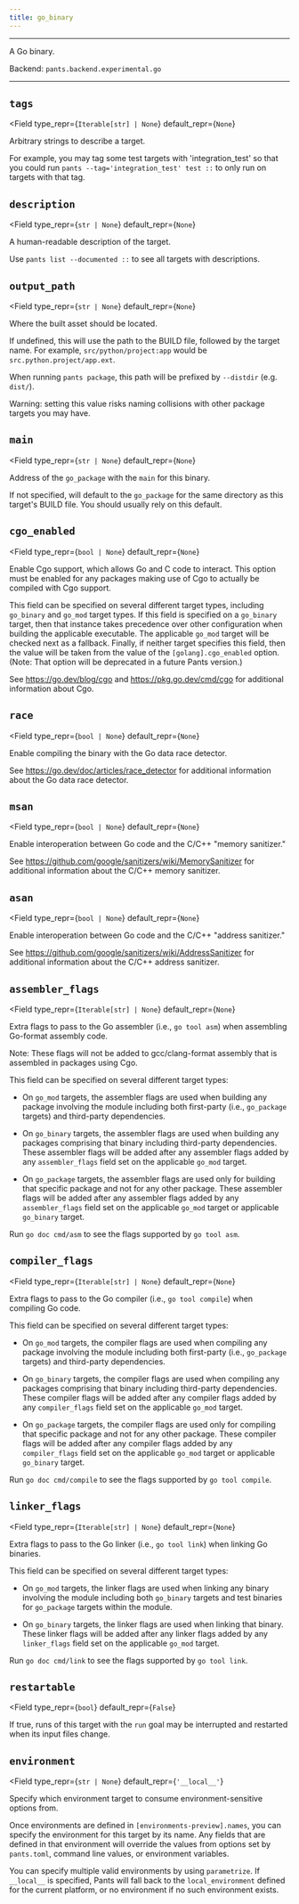 ```yaml
---
title: go_binary
---
```



---

A Go binary.

Backend: <span className="color--primary">`pants.backend.experimental.go`</span>

---

<span className={styles.options}>

## `tags`

<Field
    type_repr={`Iterable[str] | None`}
    default_repr={`None`}
>

Arbitrary strings to describe a target.

For example, you may tag some test targets with &#x27;integration_test&#x27; so that you could run `pants --tag='integration_test' test ::` to only run on targets with that tag.

</Field>

## `description`

<Field
    type_repr={`str | None`}
    default_repr={`None`}
>

A human-readable description of the target.

Use `pants list --documented ::` to see all targets with descriptions.

</Field>

## `output_path`

<Field
    type_repr={`str | None`}
    default_repr={`None`}
>

Where the built asset should be located.

If undefined, this will use the path to the BUILD file, followed by the target name. For example, `src/python/project:app` would be `src.python.project/app.ext`.

When running `pants package`, this path will be prefixed by `--distdir` (e.g. `dist/`).

Warning: setting this value risks naming collisions with other package targets you may have.

</Field>

## `main`

<Field
    type_repr={`str | None`}
    default_repr={`None`}
>

Address of the `go_package` with the `main` for this binary.

If not specified, will default to the `go_package` for the same directory as this target&#x27;s BUILD file. You should usually rely on this default.

</Field>

## `cgo_enabled`

<Field
    type_repr={`bool | None`}
    default_repr={`None`}
>

Enable Cgo support, which allows Go and C code to interact. This option must be enabled for any packages making use of Cgo to actually be compiled with Cgo support.

This field can be specified on several different target types, including `go_binary` and `go_mod` target types. If this field is specified on a `go_binary` target, then that instance takes precedence over other configuration when building the applicable executable. The applicable `go_mod` target will be checked next as a fallback. Finally, if neither target specifies this field, then the value will be taken from the value of the `[golang].cgo_enabled` option. (Note: That option will be deprecated in a future Pants version.)

See https://go.dev/blog/cgo and https://pkg.go.dev/cmd/cgo for additional information about Cgo.

</Field>

## `race`

<Field
    type_repr={`bool | None`}
    default_repr={`None`}
>

Enable compiling the binary with the Go data race detector.

See https://go.dev/doc/articles/race_detector for additional information about the Go data race detector.

</Field>

## `msan`

<Field
    type_repr={`bool | None`}
    default_repr={`None`}
>

Enable interoperation between Go code and the C/C++ &#x22;memory sanitizer.&#x22;

See https://github.com/google/sanitizers/wiki/MemorySanitizer for additional information about the C/C++ memory sanitizer.

</Field>

## `asan`

<Field
    type_repr={`bool | None`}
    default_repr={`None`}
>

Enable interoperation between Go code and the C/C++ &#x22;address sanitizer.&#x22;

See https://github.com/google/sanitizers/wiki/AddressSanitizer for additional information about the C/C++ address sanitizer.

</Field>

## `assembler_flags`

<Field
    type_repr={`Iterable[str] | None`}
    default_repr={`None`}
>

Extra flags to pass to the Go assembler (i.e., `go tool asm`) when assembling Go-format assembly code.

Note: These flags will not be added to gcc/clang-format assembly that is assembled in packages using Cgo.

This field can be specified on several different target types:

- On `go_mod` targets, the assembler flags are used when building any package involving the module including both first-party (i.e., `go_package` targets) and third-party dependencies.

- On `go_binary` targets, the assembler flags are used when building any packages comprising that binary including third-party dependencies. These assembler flags will be added after any assembler flags added by any `assembler_flags` field set on the applicable `go_mod` target.

- On `go_package` targets, the assembler flags are used only for building that specific package and not for any other package. These assembler flags will be added after any assembler flags added by any `assembler_flags` field set on the applicable `go_mod` target or applicable `go_binary` target.

Run `go doc cmd/asm` to see the flags supported by `go tool asm`.

</Field>

## `compiler_flags`

<Field
    type_repr={`Iterable[str] | None`}
    default_repr={`None`}
>

Extra flags to pass to the Go compiler (i.e., `go tool compile`) when compiling Go code.

This field can be specified on several different target types:

- On `go_mod` targets, the compiler flags are used when compiling any package involving the module including both first-party (i.e., `go_package` targets) and third-party dependencies.

- On `go_binary` targets, the compiler flags are used when compiling any packages comprising that binary including third-party dependencies. These compiler flags will be added after any compiler flags added by any `compiler_flags` field set on the applicable `go_mod` target.

- On `go_package` targets, the compiler flags are used only for compiling that specific package and not for any other package. These compiler flags will be added after any compiler flags added by any `compiler_flags` field set on the applicable `go_mod` target or applicable `go_binary` target.

Run `go doc cmd/compile` to see the flags supported by `go tool compile`.

</Field>

## `linker_flags`

<Field
    type_repr={`Iterable[str] | None`}
    default_repr={`None`}
>

Extra flags to pass to the Go linker (i.e., `go tool link`) when linking Go binaries.

This field can be specified on several different target types:

- On `go_mod` targets, the linker flags are used when linking any binary involving the module including both `go_binary` targets and test binaries for `go_package` targets within the module.

- On `go_binary` targets, the linker flags are used when linking that binary. These linker flags will be added after any linker flags added by any `linker_flags` field set on the applicable `go_mod` target.

Run `go doc cmd/link` to see the flags supported by `go tool link`.

</Field>

## `restartable`

<Field
    type_repr={`bool`}
    default_repr={`False`}
>

If true, runs of this target with the `run` goal may be interrupted and restarted when its input files change.

</Field>

## `environment`

<Field
    type_repr={`str | None`}
    default_repr={`'__local__'`}
>

Specify which environment target to consume environment-sensitive options from.

Once environments are defined in `[environments-preview].names`, you can specify the environment for this target by its name. Any fields that are defined in that environment will override the values from options set by `pants.toml`, command line values, or environment variables.

You can specify multiple valid environments by using `parametrize`. If `__local__` is specified, Pants will fall back to the `local_environment` defined for the current platform, or no environment if no such environment exists.

</Field>

</span>
